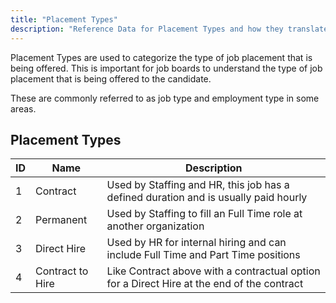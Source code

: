 ```yaml
---
title: "Placement Types"
description: "Reference Data for Placement Types and how they translate for specific job boards."
---
```


Placement Types are used to categorize the type of job placement that is being offered. This is important for job boards to understand the type of job placement that is being offered to the candidate.

<Tip>These are commonly referred to as job type and employment type in some areas.</Tip>

## Placement Types


| ID | Name             | Description                                                                                |
|----|------------------|--------------------------------------------------------------------------------------------|
| 1  | Contract         | Used by Staffing and HR, this job has a defined duration and is usually paid hourly        |
| 2  | Permanent        | Used by Staffing to fill an Full Time role at another organization                         |
| 3  | Direct Hire      | Used by HR for internal hiring and can include Full Time and Part Time positions           |
| 4  | Contract to Hire | Like Contract above with a contractual option for a Direct Hire at the end of the contract |
